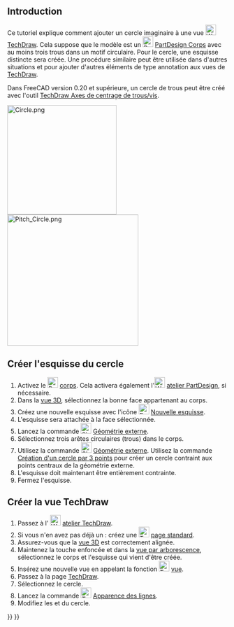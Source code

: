 <languages/>

{{TutorialInfo/fr
|Topic=TechDraw Cercle imaginaire
|Level=Débutant
|Time=10 minutes
|Author=Andergrin
|FCVersion=0.19
}}

== Introduction ==

Ce tutoriel explique comment ajouter un cercle imaginaire à une vue [[Image:Workbench_TechDraw.svg|24px]] [[TechDraw_Workbench/fr|TechDraw]]. Cela suppose que le modèle est un [[Image:PartDesign_Body.svg|24px]] [[PartDesign_Body/fr|PartDesign Corps]] avec au moins trois trous dans un motif circulaire. Pour le cercle, une esquisse distincte sera créée. Une procédure similaire peut être utilisée dans d'autres situations et pour ajouter d'autres éléments de type annotation aux vues de [[TechDraw_Workbench/fr|TechDraw]].

Dans FreeCAD version 0.20 et supérieure, un cercle de trous peut être créé avec l'outil [[TechDraw_ExtensionHoleCircle/fr|TechDraw Axes de centrage de trous/vis]].

[[Image:Circle.png|250px]]
[[Image:Pitch_Circle.png|300px]]

<span id="Create_the_sketch_for_the_circle"></span>
== Créer l'esquisse du cercle ==

# Activez le [[Image:PartDesign_Body.svg|24px]] [[PartDesign_Body/fr|corps]]. Cela activera également l'[[Image:Workbench_PartDesign.svg|24px]] [[PartDesign_Workbench/fr|atelier PartDesign]], si nécessaire.
# Dans la [[3D_view/fr|vue 3D]], sélectionnez la bonne face appartenant au corps.
# Créez une nouvelle esquisse avec l'icône [[Image:PartDesign_NewSketch.svg|24px]] [[PartDesign_NewSketch/fr|Nouvelle esquisse]].
# L'esquisse sera attachée à la face sélectionnée.
# Lancez la commande [[Image:Sketcher_External.svg|24px]] [[Sketcher_External/fr|Géométrie externe]].
# Sélectionnez trois arêtes circulaires (trous) dans le corps.
# Utilisez la commande [[Image:Sketcher_Create3PointCircle.svg|24px]] [[Sketcher_External/fr|Géométrie externe]]. Utilisez la commande [[Sketcher_Create3PointCircle/fr|Création d'un cercle par 3 points]] pour créer un cercle contraint aux points centraux de la géométrie externe.
# L'esquisse doit maintenant être entièrement contrainte.
# Fermez l'esquisse.

<span id="Create_the_TechDraw_view"></span>
== Créer la vue TechDraw ==

# Passez à l' [[Image:Workbench_TechDraw.svg|24px]] [[TechDraw_Workbench/fr|atelier TechDraw]].
# Si vous n'en avez pas déjà un : créez une [[Image:TechDraw_PageDefault.svg|24px]] [[TechDraw_PageDefault/fr|page standard]].
# Assurez-vous que la [[3D_view/fr|vue 3D]] est correctement alignée.
# Maintenez la touche {{KEY|Ctrl}} enfoncée et dans la [[Tree_view/fr|vue par arborescence]], sélectionnez le corps et l'esquisse qui vient d'être créée.
# Insérez une nouvelle vue en appelant la fonction [[Image:TechDraw_View.svg|24px]] [[TechDraw_View/fr|vue]].
# Passez à la page [[TechDraw_Workbench/fr|TechDraw]].
# Sélectionnez le cercle.
# Lancez la commande [[Image:TechDraw_DecorateLine.svg|24px]] [[TechDraw_DecorateLine/fr|Apparence des lignes]].
# Modifiez les {{MenuCommand|Style}} et {{MenuCommand|Épaisseur}} du cercle.


{{TechDraw Tools navi{{#translation:}}}}
{{Userdocnavi{{#translation:}}}}